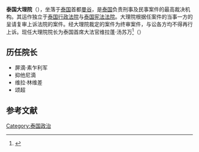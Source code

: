 {{翻译请求|en|time=2017-08-27}}
{{Infobox high court
| court_name      = 泰国大理院 <br> ศาลฎีกา
| image           = ศาลฎีกา ประเทศไทย April2021 Supreme Court of Justice of Thailand 01.jpg
| caption       = 位于曼谷[[拍那空县|拍那空县]]的大理院
| established     = 1891
| country = 泰国
| chiefjudgetitle = 院长
| chiefjudgename = 维拉蓬·汤苏万
| termstart = 2015年10月1日
| location        = [[泰国|泰国]][[曼谷|曼谷]][[拍那空县|拍那空县]]
| website         = {{URL|http://www.supremecourt.or.th}}
}}
'''泰国大理院'''（{{Lang-th| ศาลฎีกา|translit=San Dika}}），坐落于[[泰国|泰国]]首都[[曼谷|曼谷]]，是[[泰国|泰国]]负责刑事及民事案件的最高裁决机构。其运作独立于[[泰国行政法院|泰国行政法院]]与[[泰国宪法法院|泰国宪法法院]]。大理院根据任案件的当事一方的呈请复审上诉法院的案件。经大理院裁定的案件为终审案件，与讼各方均不得再行上诉。现任大理院院长为泰国首席大法官维拉蓬·汤苏万<ref>{{cite news |title=孟建柱会见泰国大理院院长维拉蓬·汤苏万 周强参加会见 |url=http://cpc.people.com.cn/n1/2017/0613/c64094-29336930.html |language=zh |publisher=人民网 |date=2017-06-13 |accessdate=2017-09-28 |archive-date=2017-09-28 |archive-url=https://web.archive.org/web/20170928150636/http://cpc.people.com.cn/n1/2017/0613/c64094-29336930.html |dead-url=no }}</ref>（{{Lang-th|วีระพล ตั้งสุวรรณ}}）

== 历任院长 ==
* 屏滴·素乍利军
* 抑他尼滴
* 维拉·林维差
* 颂超

==参考文献==
{{reflist}}

{{Asia topic|最高法院|title=亚洲最高法院|countries_only=yes}}

[[Category:泰国政治|Category:泰国政治]]